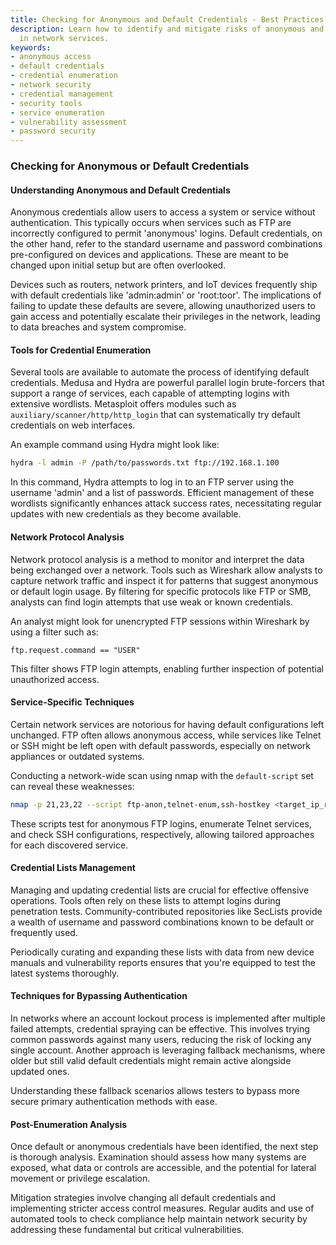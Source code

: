 ```yaml
---
title: Checking for Anonymous and Default Credentials - Best Practices
description: Learn how to identify and mitigate risks of anonymous and default credentials
  in network services.
keywords:
- anonymous access
- default credentials
- credential enumeration
- network security
- credential management
- security tools
- service enumeration
- vulnerability assessment
- password security
---
```


### Checking for Anonymous or Default Credentials

#### Understanding Anonymous and Default Credentials

Anonymous credentials allow users to access a system or service without authentication. This typically occurs when services such as FTP are incorrectly configured to permit 'anonymous' logins. Default credentials, on the other hand, refer to the standard username and password combinations pre-configured on devices and applications. These are meant to be changed upon initial setup but are often overlooked.

Devices such as routers, network printers, and IoT devices frequently ship with default credentials like 'admin:admin' or 'root:toor'. The implications of failing to update these defaults are severe, allowing unauthorized users to gain access and potentially escalate their privileges in the network, leading to data breaches and system compromise.

#### Tools for Credential Enumeration

Several tools are available to automate the process of identifying default credentials. Medusa and Hydra are powerful parallel login brute-forcers that support a range of services, each capable of attempting logins with extensive wordlists. Metasploit offers modules such as `auxiliary/scanner/http/http_login` that can systematically try default credentials on web interfaces.

An example command using Hydra might look like:

```bash
hydra -l admin -P /path/to/passwords.txt ftp://192.168.1.100
```

In this command, Hydra attempts to log in to an FTP server using the username 'admin' and a list of passwords. Efficient management of these wordlists significantly enhances attack success rates, necessitating regular updates with new credentials as they become available.

#### Network Protocol Analysis

Network protocol analysis is a method to monitor and interpret the data being exchanged over a network. Tools such as Wireshark allow analysts to capture network traffic and inspect it for patterns that suggest anonymous or default login usage. By filtering for specific protocols like FTP or SMB, analysts can find login attempts that use weak or known credentials.

An analyst might look for unencrypted FTP sessions within Wireshark by using a filter such as:

```plaintext
ftp.request.command == "USER"
```

This filter shows FTP login attempts, enabling further inspection of potential unauthorized access.

#### Service-Specific Techniques

Certain network services are notorious for having default configurations left unchanged. FTP often allows anonymous access, while services like Telnet or SSH might be left open with default passwords, especially on network appliances or outdated systems.

Conducting a network-wide scan using nmap with the `default-script` set can reveal these weaknesses:

```bash
nmap -p 21,23,22 --script ftp-anon,telnet-enum,ssh-hostkey <target_ip_range>
```

These scripts test for anonymous FTP logins, enumerate Telnet services, and check SSH configurations, respectively, allowing tailored approaches for each discovered service.

#### Credential Lists Management

Managing and updating credential lists are crucial for effective offensive operations. Tools often rely on these lists to attempt logins during penetration tests. Community-contributed repositories like SecLists provide a wealth of username and password combinations known to be default or frequently used.

Periodically curating and expanding these lists with data from new device manuals and vulnerability reports ensures that you're equipped to test the latest systems thoroughly.

#### Techniques for Bypassing Authentication

In networks where an account lockout process is implemented after multiple failed attempts, credential spraying can be effective. This involves trying common passwords against many users, reducing the risk of locking any single account. Another approach is leveraging fallback mechanisms, where older but still valid default credentials might remain active alongside updated ones.

Understanding these fallback scenarios allows testers to bypass more secure primary authentication methods with ease.

#### Post-Enumeration Analysis

Once default or anonymous credentials have been identified, the next step is thorough analysis. Examination should assess how many systems are exposed, what data or controls are accessible, and the potential for lateral movement or privilege escalation.

Mitigation strategies involve changing all default credentials and implementing stricter access control measures. Regular audits and use of automated tools to check compliance help maintain network security by addressing these fundamental but critical vulnerabilities.